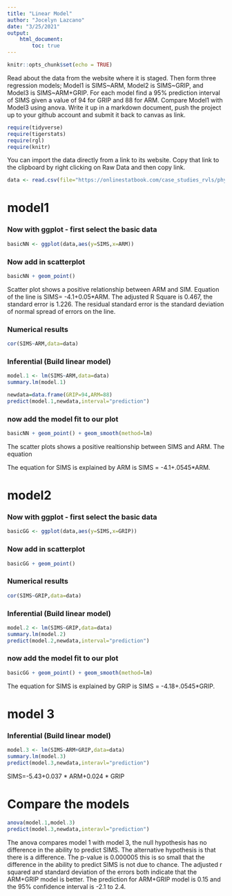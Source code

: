 ```yaml
---
title: "Linear Model"
author: "Jocelyn Lazcano"
date: "3/25/2021"
output:
    html_document:
        toc: true
---
```


```r
knitr::opts_chunk$set(echo = TRUE)
```

Read about the data from the website where it is staged.  Then form three regression models; Model1 is SIMS~ARM, Model2 is SIMS~GRIP, and Model3 is SIMS~ARM+GRIP. For each model find a 95% prediction interval of SIMS given a value of 94  for GRIP and 88 for ARM. Compare Model1 with Model3 using anova. Write it up in a markdown document, push the project up to your github account and submit it back to canvas as link. 


```r
require(tidyverse)
require(tigerstats)
require(rgl)
require(knitr)

```

 

You can import the data directly from a link to its website.  Copy that link to the clipboard by right clicking on Raw Data and then copy link.


```r
data <- read.csv(file="https://onlinestatbook.com/case_studies_rvls/physical_strength/data.txt",sep="",header=TRUE)  
```


# model1

### Now with ggplot - first select the basic data

```r
basicNN <- ggplot(data,aes(y=SIMS,x=ARM))
```

### Now add in scatterplot

```r
basicNN + geom_point()
```
  
Scatter plot shows a positive relationship between ARM and SIM. Equation of the line is SIMS= -4.1+0.05*ARM. The adjusted R Square is 0.467, the standard error is 1.226. The residual standard error is the standard deviation of normal spread of errors on the line. 
  
### Numerical results

```r
cor(SIMS~ARM,data=data)
```

### Inferential  (Build linear model)
  
```r
model.1 <- lm(SIMS~ARM,data=data)
summary.lm(model.1)
```


```r
newdata=data.frame(GRIP=94,ARM=88)
predict(model.1,newdata,interval="prediction")
```



### now add the model fit to our plot
  
```r
basicNN + geom_point() + geom_smooth(method=lm)
``` 

The scatter plots shows a positive realtionship between SIMS and ARM. The equation 

The equation for SIMS is explained by ARM is SIMS = -4.1+.0545*ARM.

# model2

### Now with ggplot - first select the basic data

```r
basicGG <- ggplot(data,aes(y=SIMS,x=GRIP))
```

### Now add in scatterplot

```r
basicGG + geom_point()
```

### Numerical results

```r
cor(SIMS~GRIP,data=data)
```

### Inferential  (Build linear model)
  
```r
model.2 <- lm(SIMS~GRIP,data=data)
summary.lm(model.2)
predict(model.2,newdata,interval="prediction")
```


### now add the model fit to our plot
  
```r
basicGG + geom_point() + geom_smooth(method=lm)
``` 

The equation for SIMS is explained by GRIP is SIMS = -4.18+.0545*GRIP.

# model 3

### Inferential  (Build linear model)
  
```r
model.3 <- lm(SIMS~ARM+GRIP,data=data)
summary.lm(model.3)
predict(model.3,newdata,interavl="prediction")
```

SIMS=-5.43+0.037 * ARM+0.024 * GRIP

# Compare the models

```r
anova(model.1,model.3)
predict(model.3,newdata,interavl="prediction")
```

The anova compares model 1 with model 3, the null hypothesis has no difference in the ability to predict SIMS. The alternative hypothesis is that there is a difference. The p-value is 0.000005 this is so small that the difference in the ability to predict SIMS is not due to chance. The adjusted r squared and standard deviation of the errors both indicate that the ARM+GRIP model is better. The prediction for ARM+GRIP model is 0.15 and the 95% confidence interval is -2.1 to 2.4. 

